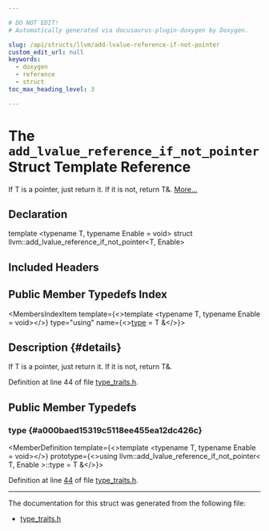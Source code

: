 ```yaml
---

# DO NOT EDIT!
# Automatically generated via docusaurus-plugin-doxygen by Doxygen.

slug: /api/structs/llvm/add-lvalue-reference-if-not-pointer
custom_edit_url: null
keywords:
  - doxygen
  - reference
  - struct
toc_max_heading_level: 3

---
```





# The `add_lvalue_reference_if_not_pointer` Struct Template Reference

<DoxygenPage pluginConfig={pluginConfig}>

If T is a pointer, just return it. If it is not, return T&amp;. <a href="#details">More...</a>

## Declaration

<CodeBlock>template &lt;typename T, typename Enable = void&gt;
struct llvm::add_lvalue_reference_if_not_pointer&lt;T, Enable&gt;</CodeBlock>

## Included Headers

<IncludesList>
<IncludesListItem
  filePath="llvm/Support/type_traits.h"
  permalink="/docs/api/files/include/include/llvm/include/llvm/support/type-traits-h"
  isLocal="true" />
</IncludesList>

## Public Member Typedefs Index

<MembersIndex>

<MembersIndexItem
  template={<>template &lt;typename T, typename Enable = void&gt;</>}
  type="using"
  name={<><a href="#a000baed15319c5118ee455ea12dc426c">type</a> = T &amp;</>}>
</MembersIndexItem>

</MembersIndex>

## Description {#details}

If T is a pointer, just return it. If it is not, return T&amp;.

Definition at line 44 of file <a href="/docs/api/files/include/include/llvm/include/llvm/support/type-traits-h">type&#95;traits.h</a>.

<SectionDefinition>

## Public Member Typedefs

### type {#a000baed15319c5118ee455ea12dc426c}

<MemberDefinition
  template={<>template &lt;typename T, typename Enable = void&gt;</>}
  prototype={<>using llvm::add&#95;lvalue&#95;reference&#95;if&#95;not&#95;pointer&lt; T, Enable &gt;::type =  T &amp;</>}>

Definition at line <a href="/docs/api/files/include/include/llvm/include/llvm/support/type-traits-h/#l00044">44</a> of file <a href="/docs/api/files/include/include/llvm/include/llvm/support/type-traits-h">type&#95;traits.h</a>.
</MemberDefinition>

</SectionDefinition>

<hr/>

The documentation for this struct was generated from the following file:

<ul>
<li><a href="/docs/api/files/include/include/llvm/include/llvm/support/type-traits-h">type_traits.h</a></li>
</ul>

</DoxygenPage>
